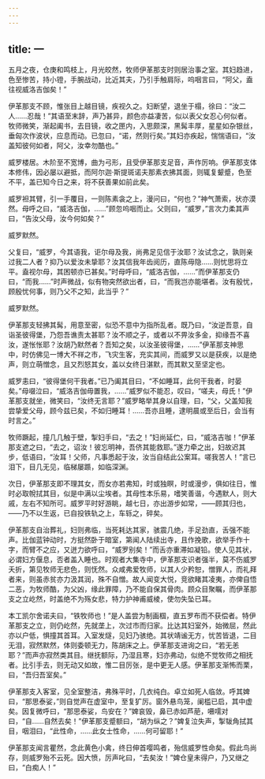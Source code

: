 ```yaml
---
---
---
```

title: 一
---



五月之夜，仓庚和鸣枝上，月光皎然，牧师伊革那支时则居治事之室。其妇趋进，色至惨苦，持小镫，手腕战动，比近其夫，乃引手触肩际，呜咽言曰，“阿父，盍往视威洛吉伽矣！”

伊革那支不顾，惟张目上越目镜，疾视久之。妇断望，退坐于榻，徐曰：“汝二人……忍哉！”其语至末辞，声乃甚异，颜色亦益凄苦，似以表父女忍心何似者。牧师微笑，渐起阖书，去目镜，收之匣内，入思颇深，黑髯丰厚，星星如杂银丝，垂匈次作波状，应息而动。已忽曰，“诺，然则行矣。”其妇亦疾起，惴惴语曰，“汝盖知彼何如者，阿父，汝幸勿酷也。”

威罗楼居。木阶至不宽博，曲为弓形，且受伊革那支足音，声作厉响。伊革那支体本修伟，因必屡以避抵，而阿尔迦·斯提斑诺夫那素衣拂其面，则辄复颦蹙，色至不平，盖已知今日之来，将不获善果如前此矣。

威罗袒其臂，引一手覆目，一则陈素衾之上，漫问曰，“何也？”神气萧索，状亦漠然。母呼之曰，“威洛吉伽，……”顾忽呜咽而止。父则曰，“威罗，”言次力柔其声曰，“告汝父母，汝今何如矣？”

威罗默然。

父复曰，“威罗，今其语我，讵尔母及我，尚弗足见信于汝耶？汝试念之，孰则亲过我二人者？抑乃以爱汝未挚耶？汝其信我年齿阅历，直陈毋隐……则忧思将立平。盍视尔母，其困顿亦已甚矣。”时母呼曰，“威洛吉伽，……”而伊革那支仍曰，“而我……”时声微战，似有物突然欲出者，曰，“而我岂亦能堪者。汝有殷忧，顾殷忧何事，则乃父不之知，此当乎？”

威罗默然。

伊革那支轻拂其髯，用意至密，似恐不意中为指所乱者。既乃曰，“汝逆吾意，自诣圣彼得堡，乃怨吾谯责太甚耶？汝不顺之子，或者以不畀汝多金，抑缘吾不喜汝，遂怅怅耶？汝胡乃默然者？吾知之矣，以汝圣彼得堡，……”伊革那支神思中，时仿佛见一博大不祥之市，飞灾生客，充实其间，而威罗又以是获疾，以是绝声，则立萌憎念，且又烈怒其女，盖以女终日湛默，而其默又至坚定也。

威罗恚曰，“彼得堡何干我者。”已乃阖其目曰，“不如睡耳，此何干我者，时晏矣。”母啜泣曰，“威洛吉伽毋置我，……”威罗似不能忍，叹曰，“嗟夫，母氏！”伊革那支就坐，微笑曰，“汝终无言耶？”威罗略举其身以自理，曰，“父，父盖知我尝挚爱父母，顾今兹已矣，不如归睡耳！……吾亦且睡，逮明晨或至后日，会当有时言之。”

牧师蹶起，撞几几触于壁，掣妇手曰，“去之！”妇尚延伫，曰，“威洛吉咖！”伊革那支遮之曰，“去之，诏汝！彼忘明神，吾侪其能救耶。”遂力牵之出，妇故迟其步，低语曰，“汝耳！父师，凡事悉起于汝，汝当自结此公案耳。嗟我苦人！”言已泪下，目几无见，临梯屡踬，如临深渊。

次日，伊革那支即不理其女，而女亦若弗知，时或独瞑，时或漫步，俱如往日，惟时必取帨拭其目，似是中满以尘埃者。其母性本乐易，嗜笑善谐，今遇默人，则大戚，左右不知所可。威罗平时好游眺，越七日，亦出游步如常，——顾其归也，——乃不以生返，已自投铁轨之上，车轹之，碎矣。

伊革那支自治葬礼，妇则弗临，当死耗达其家，骇震几绝，手足劲直，舌强不能声。比伽蓝钟动时，方挺然卧于暗室，第闻人陆续出寺，且作挽歌，欲举手作十字，而臂不之应，又迸力欲呼曰，“威罗别矣！”而舌亦重滞如凝铅。使人见其状，必谓妇方偃息，否者盖入睡也。时观者大集寺中，伊革那支识者强半，莫不伤威罗夭折，第见牧师无悲色，则怃然。众咸弗爱牧师，以其人少矜恕，憎罪人，而礼拜者来，则虽赤贫亦力汲其润，殊不自憎。故人闻变大悦，竞欲睹其凌夷，亦俾自悟二恶，为牧师酷，为父凶，缘此罪障，乃不能自保其骨肉。顾众目聚瞩，而伊革那支之立屹然，时盖绝不为殇女悲，特力护神甫威棱，使勿失坠已耳。

本工凯尔舍诺夫曰，“铁牧师也！”是人盖尝为制画椢，直五罗布而不获偿者。特伊革那支之立，则仍屹然，先就垄上，次过市而归家。比达其妇室外，始微屈，然此亦以户低，惧撞其首耳。入室发燧，见妇乃骇绝。其状靖谧无方，忧苦皆退，二目无泪，寂然默然，体则委顿无力，陈胡床之上。伊革那支进询之曰，“若无恙耶？”而声亦寂然类其目。继抚额际，乃湿且寒，妇亦弗动，似绝不觉牧师之相抚者。比引手去，则无动又如故，惟二目厉张，是中更无人感。伊革那支渐怖而栗，曰，“吾归吾室矣。”

伊革那支入客室，见全室整洁，弗殊平时，几衣纯白。卓立如死人临敛。呼其婢曰，“那思泰娑，”则自觉声在虚室中，至复犷厉。窗外悬鸟笼，阑槛已启，其中虚矣。因复微呼曰，“那思泰娑，鸟安在？”婢哀毁，鼻已赤如芦萉，嗫嚅对曰，“自……自然去矣！”伊革那支蹙额曰，“胡为纵之？”婢复泣失声，掣韨角拭其目，咽泪曰，“此性命，……此女士性命，……何可留耶！”

伊革那支闻言瞿然，念此黄色小禽，终日伸首嘤鸣者，殆信威罗性命矣。假此鸟尚存，则威罗殆不云死。因大愤，厉声叱曰，“去矣汝！”婢仓皇未得户，乃又继之曰，“白痴人！”